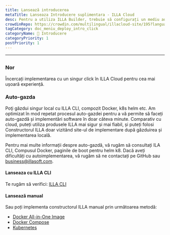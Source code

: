 ```yaml
---
title: Lansează introducerea
metaTitle: Lanseaza Introducere suplimentara - ILLA Cloud
desc: Pentru a utiliza ILLA Builder, trebuie să configurați un mediu auto-gazdă local sau să utilizați ILLA Cloud pentru a sări peste procesul de construcție și a utiliza rapid produsele ILLA.
crowdinRepo: https://crowdin.com/multilingual/illacloud-site/195?languages=ro&filter=basic&value=0
tagCategory: doc_meniu_deploy_intro_click
categoryName: 👋 Introducere
categoryPriority: 1
postPriority: 1
---
```


* * *

## <h2 hidden>Lansare introducere</h2>

### Nor

Încercați implementarea cu un singur click în ILLA Cloud pentru cea mai ușoară experiență.

### Auto-gazda

Poţi găzdui singur local cu ILLA CLI, compozit Docker, k8s helm etc. Am optimizat în mod repetat procesul auto-gazdei pentru a vă permite să faceți auto-gazdă și implementări software în doar câteva minute. Comparativ cu cloud, puteți utiliza produsele ILLA mai sigur și mai fiabil, și puteți folosi Constructorul ILLA doar vizitând site-ul de implementare după găzduirea și implementarea locală.

Pentru mai multe informații despre auto-gazdă, vă rugăm să consultați ILA CLI, Compusul Docker, paginile de boot pentru helm k8.
Dacă aveți dificultăți cu autoimplementarea, vă rugăm să ne contactați pe GitHub sau business@illasoft.com.

#### Lanseaza cu ILLA CLI

Te rugăm să verifici: [ILLA CLI](https://www.illacloud.com/docs/illa-cli)

#### Lansează manual

Sau poți implementa constructorul ILLA manual prin următoarea metodă:

-   [Docker All-in-One Image](https://github.com/illacloud/deploy-illa-manually/blob/main/docker/README.md)
-   [Docker Compose](https://github.com/illacloud/deploy-illa-manually/blob/main/docker-compose/README.md)
-   [Kubernetes](https://github.com/illacloud/deploy-illa-manually/blob/main/kubernetes/README.md)
